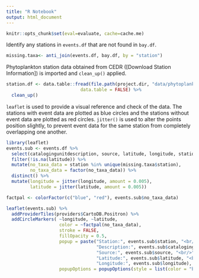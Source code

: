 ```yaml
---
title: "R Notebook"
output: html_document
---
```

```r
knitr::opts_chunk$set(eval=evaluate, cache=cache.me)
```

Identify any stations in `events.df` that are not found in `bay.df`.
```r
missing.taxa<- anti_join(events.df, bay.df, by = "station")
```

Phytoplankton station data obtained from CEDR ([Download Station Information]) is imported and `clean_up()` applied.
```r
station.df <- data.table::fread(file.path(project.dir, "data/phytoplankton/cedr_phyto_station.csv"),
                            data.table = FALSE) %>% 
  clean_up()
```

`leaflet` is used to provide a visual reference and check of the data. The stations with event data are plotted as blue circles and the stations without event data are plotted as red circles. `jitter()` is used to alter the points position slightly, to prevent event data for the same station from completely overlapping one another.
```r
library(leaflet)
events.sub <- events.df %>% 
  select(catalogingunitdescription, source, latitude, longitude, station) %>% 
  filter(!is.na(latitude)) %>% 
  mutate(no_taxa_data = station %in% unique(missing.taxa$station),
         no_taxa_data = factor(no_taxa_data)) %>% 
  distinct() %>% 
  mutate(longitude = jitter(longitude, amount = 0.005),
         latitude = jitter(latitude, amount = 0.005))

factpal <- colorFactor(c("blue", "red"), events.sub$no_taxa_data)

leaflet(events.sub) %>% 
  addProviderTiles(providers$CartoDB.Positron) %>% 
  addCircleMarkers( ~longitude, ~latitude,
                    color = ~factpal(no_taxa_data),
                    stroke = FALSE,
                    fillOpacity = 0.5,
                    popup = paste("Station:", events.sub$station, "<br/>",
                                  "Description:", events.sub$catalogingunitdescription, "<br/>",
                                  "Source:", events.sub$source, "<br/>",
                                  "Latitude:", events.sub$latitude, "<br/>",
                                  "Longitude:", events.sub$longitude),
                    popupOptions = popupOptions(style = list(color = "black")))

```

